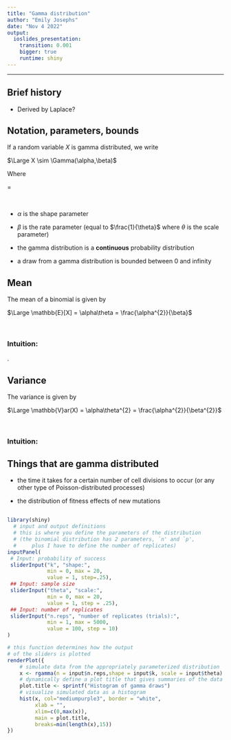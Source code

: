 ```yaml
---
title: "Gamma distribution"
author: "Emily Josephs"
date: "Nov 4 2022"
output:
  ioslides_presentation:
    transition: 0.001
    bigger: true
    runtime: shiny
---
```

<!-- to run this shiny demo of the binomial distribution -->
<!-- enter the following command into R's console:		 -->
<!-- rmarkdown::run("binomial_shiny_demo.Rmd") 	 		 -->
<!-- 											 		 -->
<!-- more info at and lots of tutorials/resources 		 -->
<!-- at http://shiny.rstudio.com/articles/#first-app	 -->


***

## Brief history {.build}

 - Derived by Laplace?
 
## Notation, parameters, bounds

If a random variable $X$ is gamma distributed, we write 

<div class="centered">
$\Large X \sim \Gamma(\alpha,\beta)$
</div>

Where
<div class="centered">
\beta = \frac{1}{\theta}
</div>
\

 - $\alpha$ is the shape parameter

 - $\beta$ is the rate parameter (equal to $\frac{1}{\theta}$ where $\theta$ is the scale parameter)

 - the gamma distribution is a **continuous** probability distribution
 
 - a draw from a gamma distribution is bounded between 0 and infinity
 
## Mean

The mean of a binomial is given by 

<div class="centered">
$\Large \mathbb{E}[X] = \alpha\theta = \frac{\alpha^{2}}{\beta}$
</div> 

\

### Intuition:

.

## Variance
The variance is given by

<div class="centered">
$\Large \mathbb{V}ar(X) = \alpha\theta^{2} = \frac{\alpha^{2}}{\beta^{2}}$
</div>

\

### Intuition:


## Things that are gamma distributed

 - the time it takes for a certain number of cell divisions to occur (or any other type of Poisson-distributed processes)
 
 - the distribution of fitness effects of new mutations

##
```r
library(shiny)
  # input and output definitions
  # this is where you define the parameters of the distribution
  # (the binomial distribution has 2 parameters, `n' and `p',
  #		plus I have to define the number of replicates)
inputPanel(
 # Input: probability of success
 sliderInput("k", "shape:",
             min = 0, max = 20,
             value = 1, step=.25),
 ## Input: sample size
 sliderInput("theta", "scale:",
             min = 0, max = 20,
             value = 1, step = .25),
 ## Input: number of replicates
 sliderInput("n.reps", "number of replicates (trials):",
             min = 1, max = 5000,
             value = 100, step = 10)
)

# this function determines how the output 
# of the sliders is plotted
renderPlot({
  	# simulate data from the appropriately parameterized distribution
    x <- rgamma(n = input$n.reps,shape = input$k, scale = input$theta)
	# dynamically define a plot title that gives summaries of the data
	plot.title <- sprintf("Histogram of gamma draws")
  	# visualize simulated data as a histogram
    hist(x, col="mediumpurple3", border = "white",
         xlab = "",
         xlim=c(0,max(x)),
         main = plot.title,
         breaks=min(length(x),15))
})
```